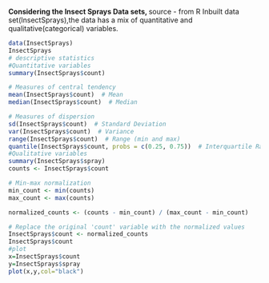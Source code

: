 **Considering the Insect Sprays Data sets,
**source - from R Inbuilt data set(InsectSprays),the data has a mix of quantitative and qualitative(categorical) variables.

```{r}
data(InsectSprays)
InsectSprays
# descriptive statistics
#Quantitative variables
summary(InsectSprays$count)

# Measures of central tendency
mean(InsectSprays$count)  # Mean
median(InsectSprays$count)  # Median

# Measures of dispersion
sd(InsectSprays$count)  # Standard Deviation
var(InsectSprays$count)  # Variance
range(InsectSprays$count)  # Range (min and max)
quantile(InsectSprays$count, probs = c(0.25, 0.75))  # Interquartile Range (IQR)
#Qualitative variables
summary(InsectSprays$spray)
counts <- InsectSprays$count

# Min-max normalization
min_count <- min(counts)
max_count <- max(counts)

normalized_counts <- (counts - min_count) / (max_count - min_count)

# Replace the original 'count' variable with the normalized values
InsectSprays$count <- normalized_counts
InsectSprays$count
#plot
x=InsectSprays$count
y=InsectSprays$spray
plot(x,y,col="black")


```